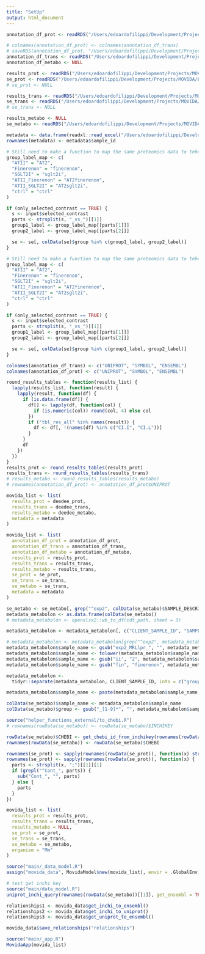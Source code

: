 ```yaml
---
title: "SetUp"
output: html_document
---
```



```r
annotation_df_prot <- readRDS("/Users/edoardofilippi/Development/Projects/MOVIDA/Example_data/Proteomics/anno_df.RDS")

# colnames(annotation_df_prot) <- colnames(annotation_df_trans)
# saveRDS(annotation_df_prot, "/Users/edoardofilippi/Development/Projects/MOVIDA/Example_data/Proteomics/anno_df.RDS")
annotation_df_trans <- readRDS("/Users/edoardofilippi/Development/Projects/MOVIDA/Example_data/Transcriptomics/anno_df.rds")
annotation_df_metabo <- NULL

results_prot <- readRDS("/Users/edoardofilippi/Development/Projects/MOVIDA/Example_data/Proteomics/results_object.rds")
se_prot <- readRDS("/Users/edoardofilippi/Development/Projects/MOVIDA/Example_data/Proteomics/se.rds")
# se_prot <- NULL

results_trans <- readRDS("/Users/edoardofilippi/Development/Projects/MOVIDA/Example_data/Transcriptomics/results_object.rds")
se_trans <- readRDS("/Users/edoardofilippi/Development/Projects/MOVIDA/Example_data/Transcriptomics/se.rds")
# se_trans <- NULL

results_metabo <- NULL
se_metabo <- readRDS("/Users/edoardofilippi/Development/Projects/MOVIDA/Example_data/Metabolomics/se.rds")

metadata <- data.frame(readxl::read_excel("/Users/edoardofilippi/Development/Projects/BasicApp/Transcriptomics_limma/samplesDesign_paul_AT2full.xlsx"))
rownames(metadata) <- metadata$sample_id
```

```r
# Still need to make a function to map the same proteomics data to tehe same transcriptmics data
group_label_map <- c(
  "ATII" = "AT2",
  "Finerenon" = "finerenon",
  "SGLT2I" = "sglt2i",
  "ATII_Finerenon" = "AT2finerenon",
  "ATII_SGLT2I" = "AT2sglt2i",
  "ctrl" = "ctrl"
)

if (only_selected_contrast == TRUE) {
  s <- input$selected_contrast
  parts <- strsplit(s, "_vs_")[[1]]
  group1_label <- group_label_map[[parts[1]]]
  group2_label <- group_label_map[[parts[2]]]

  se <- se[, colData(se)$group %in% c(group1_label, group2_label)]
}
```

```r
# Still need to make a function to map the same proteomics data to tehe same transcriptmics data
group_label_map <- c(
  "ATII" = "AT2",
  "Finerenon" = "finerenon",
  "SGLT2I" = "sglt2i",
  "ATII_Finerenon" = "AT2finerenon",
  "ATII_SGLT2I" = "AT2sglt2i",
  "ctrl" = "ctrl"
)

if (only_selected_contrast == TRUE) {
  s <- input$selected_contrast
  parts <- strsplit(s, "_vs_")[[1]]
  group1_label <- group_label_map[[parts[1]]]
  group2_label <- group_label_map[[parts[2]]]

  se <- se[, colData(se)$group %in% c(group1_label, group2_label)]
}
```

```r
colnames(annotation_df_trans) <- c("UNIPROT", "SYMBOL", "ENSEMBL")
colnames(annotation_df_prot) <- c("UNIPROT", "SYMBOL", "ENSEMBL")

round_results_tables <- function(results_list) {
  lapply(results_list, function(result) {
    lapply(result, function(df) {
      if (is.data.frame(df)) {
        df[] <- lapply(df, function(col) {
          if (is.numeric(col)) round(col, 4) else col
        })
        if ("tbl_res_all" %in% names(result)) {
          df <- df[, !(names(df) %in% c("CI.I", "CI.L"))]
        }
      }
      df
    })
  })
}
results_prot <- round_results_tables(results_prot)
results_trans <- round_results_tables(results_trans)
# results_metabo <- round_results_tables(results_metabo)
# rownames(annotation_df_prot) <- annotation_df_prot$UNIPROT
```

```r
movida_list <- list(
  results_prot = deedee_prot,
  results_trans = deedee_trans,
  results_metabo = deedee_metabo,
  metadata = metadata
)
```

```r
movida_list <- list(
  annotation_df_prot = annotation_df_prot,
  annotation_df_trans = annotation_df_trans,
  annotation_df_metabo = annotation_df_metabo,
  results_prot = results_prot,
  results_trans = results_trans,
  results_metabo = results_trans,
  se_prot = se_prot,
  se_trans = se_trans,
  se_metabo = se_trans,
  metadata = metadata
)
```

```r
se_metabo <- se_metabo[, grep("^exp2", colData(se_metabo)$SAMPLE_DESCRIPTION)]
metadata_metabolon <- as.data.frame(colData(se_metabo))
# metadata_metabolon <- openxlsx2::wb_to_df(cdt_path, sheet = 3)

metadata_metabolon <- metadata_metabolon[, c("CLIENT_SAMPLE_ID", "SAMPLE_DESCRIPTION")]

# metadata_metabolon <- metadata_metabolon[grep("^exp2", metadata_metabolon$SAMPLE_DESCRIPTION), ]
metadata_metabolon$sample_name <- gsub("exp2_MRLlpr_", "", metadata_metabolon$SAMPLE_DESCRIPTION)
metadata_metabolon$sample_name <- tolower(metadata_metabolon$sample_name)
metadata_metabolon$sample_name <- gsub("ii", "2", metadata_metabolon$sample_name)
metadata_metabolon$sample_name <- gsub("fin", "finerenon", metadata_metabolon$sample_name)

metadata_metabolon <-
  tidyr::separate(metadata_metabolon, CLIENT_SAMPLE_ID, into = c("group_identifier", "sample_identifier"), sep = "_", remove = FALSE)

metadata_metabolon$sample_name <- paste(metadata_metabolon$sample_name, metadata_metabolon$sample_identifier, sep = "_")

colData(se_metabo)$sample_name <- metadata_metabolon$sample_name
colData(se_metabo)$group <- gsub("_[1-9]*", "", metadata_metabolon$sample_name)
```

```r
source("helper_functions_external/to_chebi.R")
# rownames(rowData(se_metabo)) <- rowData(se_metabo)$INCHIKEY

rowData(se_metabo)$CHEBI <- get_chebi_id_from_inchikey(rownames(rowData(se_metabo)))
rownames(rowData(se_metabo)) <- rowData(se_metabo)$CHEBI
```

```r
rownames(se_prot) <- sapply(rownames(rowData(se_prot)), function(x) strsplit(x, ";")[[1]][1])
rownames(se_prot) <- sapply(rownames(rowData(se_prot)), function(x) {
  parts <- strsplit(x, ";")[[1]][1]
  if (grepl("^Cont_", parts)) {
    sub("Cont_", "", parts)
  } else {
    parts
  }
})
```


```r
movida_list <- list(
  results_prot = results_prot,
  results_trans = results_trans,
  results_metabo = NULL,
  se_prot = se_prot,
  se_trans = se_trans,
  se_metabo = se_metabo,
  organism = "Mm"
)
```

```r
source("main/_data_model.R")
assign("movida_data", MovidaModel$new(movida_list), envir = .GlobalEnv)
```
  
```r
# test get inchi key
source("main/data_model.R")
uniprot_inchi_query(rownames(rowData(se_metabo))[[1]], get_ensembl = TRUE, get_uniprot = TRUE)

```
```r
relationships1 <- movida_data$get_inchi_to_ensembl()
relationships2 <- movida_data$get_inchi_to_uniprot()
relationships3 <- movida_data$get_uniprot_to_ensembl()

movida_data$save_relationships("relationships")
```


```r
source("main/_app.R")
MovidaApp(movida_list)
```